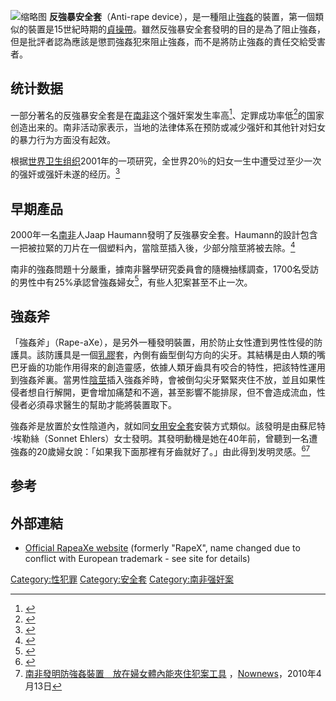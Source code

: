 {{refimprove|time=2017-04-30T09:39:51+00:00}}
{{强奸}}
[[File:ZA200702952.jpg|缩略图]]
'''反強暴安全套'''（Anti-rape device），是一種阻止[[強姦|強姦]]的裝置，第一個類似的裝置是15世紀時期的[[貞操帶|貞操帶]]。雖然反強暴安全套發明的目的是為了阻止強姦，但是批評者認為應該是懲罰強姦犯來阻止強姦，而不是將防止強姦的責任交給受害者。

==统计数据==
一部分著名的反強暴安全套是在[[南非|南非]]这个强奸案发生率高<ref>{{Cite web|url = https://theconversation.com/rape-in-south-africa-why-the-system-is-failing-women-54924|title = Rape in South Africa: why the system is failing women|last = |first = |date = February 18, 2016|website = The Conversation|publisher = |access-date = March 8, 2016|archive-date = 2018-10-14|archive-url = https://web.archive.org/web/20181014172817/http://theconversation.com/rape-in-south-africa-why-the-system-is-failing-women-54924|dead-url = no}}</ref>、定罪成功率低<ref>{{Cite journal|last = Langa-Mlambo|first = Lerato|date = July 22, 2012|title = Violence Against Women In South Africa|url = http://vaw.sagepub.com.libezp.lib.lsu.edu/content/18/5/580.full|journal = Obstetrics & Gynaecology Forum|access-date = March 14, 2016|archive-date = 2020-03-14|archive-url = https://web.archive.org/web/20200314010559/https://login.libezp.lib.lsu.edu/login?qurl=http%3A%2F%2Fvaw.sagepub.com%2Fcontent%2F18%2F5%2F580.full|dead-url = no}}</ref>的国家创造出来的。南非活动家表示，当地的法律体系在预防或减少强奸和其他针对妇女的暴力行为方面没有起效。

根据[[世界卫生组织|世界卫生组织]]2001年的一项研究，全世界20％的妇女一生中遭受过至少一次的强奸或强奸未遂的经历。<ref>{{Cite journal|last = Fayard|first = Nicole|date = April 1, 2011|title = Moi Quand On Dit Qu'une Femme Ment, Eh Bien, Elle Ment'1: The Administration Of Rape In Twenty-First Century France And England & Wales.|url = http://eds.a.ebscohost.com.libezp.lib.lsu.edu/eds/pdfviewer/pdfviewer?vid=33&sid=fce7d1ee-9f37-45b0-a015-3dd27a74b045%40sessionmgr4001&hid=4105|journal = French Politics, Culture & Society|access-date = March 14, 2016|archive-date = 2020-03-14|archive-url = https://web.archive.org/web/20200314010541/https://login.libezp.lib.lsu.edu/login?qurl=http%3A%2F%2Feds.a.ebscohost.com%2Feds%2Fpdfviewer%2Fpdfviewer%3Fvid%3D33&sid=fce7d1ee-9f37-45b0-a015-3dd27a74b045%40sessionmgr4001&hid=4105|dead-url = no}}</ref>

==早期產品==
2000年一名[[南非|南非]]人Jaap Haumann發明了反強暴安全套。Haumann的設計包含一把被拉緊的刀片在一個塑料內，當陰莖插入後，少部分陰莖將被去除。<ref>{{Cite news
| last = Steenkamp
| first = Willem
| title = 'Killer tampon' to give rapists the chop
| work = Independent Online
| accessdate = 2008-01-06
| date = 2000-12-22
| url = https://www.iol.co.za/news/57525
| archive-date = 2020-03-04
| archive-url = https://web.archive.org/web/20200304020933/https://www.iol.co.za/news/57525
| dead-url = no
}}</ref>

南非的強姦問題十分嚴重，據南非醫學研究委員會的隨機抽樣調查，1700名受訪的男性中有25%承認曾強姦婦女<ref>{{Cite web |url=http://www.singtao.com/archive/fullstory.asp?andor=or&year1=2009&month1=6&day1=22&year2=2009&month2=6&day2=22&category=all&id=20090622b06&keyword1=&keyword2= |title=《星島日報》南非醫委會調查揭25%人曾犯強姦 |accessdate=2009-07-15 |archive-date=2010-06-03 |archive-url=https://web.archive.org/web/20100603193031/http://www.singtao.com/archive/fullstory.asp?andor=or&year1=2009&month1=6&day1=22&year2=2009&month2=6&day2=22&category=all&id=20090622b06&keyword1=&keyword2= |dead-url=no }}</ref>，有些人犯案甚至不止一次。

==強姦斧==
「強姦斧」（Rape-aXe），是另外一種發明裝置，用於防止女性遭到男性性侵的防護具。該防護具是一個[[乳膠|乳膠]]套，內側有齒型倒勾方向的尖牙。其結構是由人類的嘴巴牙齒的功能作用得來的創造靈感，依據人類牙齒具有咬合的特性，把該特性運用到強姦斧裏。當男性[[陰莖|陰莖]]插入強姦斧時，會被倒勾尖牙緊緊夾住不放，並且如果性侵者想自行解開，更會增加痛楚和不適，甚至影響不能排尿，但不會造成流血，性侵者必須尋求醫生的幫助才能將裝置取下。

強姦斧是放置於女性陰道內，就如同[[女用安全套|女用安全套]]安裝方式類似。該發明是由蘇尼特·埃勒絲（Sonnet Ehlers）女士發明。其發明動機是她在40年前，曾聽到一名遭強姦的20歲婦女說：「如果我下面那裡有牙齒就好了。」由此得到发明灵感。<ref>{{Cite web |url=http://www.antirape.co.za/news.htm |title=What is the Difference between RapeX and Rape-aXe |accessdate=2010-04-13 |archive-date=2010-04-17 |archive-url=https://web.archive.org/web/20100417233207/http://www.antirape.co.za/news.htm |dead-url=yes }}</ref><ref>[http://www.nownews.com/2010/04/13/91-2590827.htm  南非發明防強姦裝置　放在婦女體內能夾住犯案工具] {{Wayback|url=http://www.nownews.com/2010/04/13/91-2590827.htm |date=20100415191626 }}，[[Nownews|Nownews]]，2010年4月13日</ref>

==参考==
{{reflist}}

==外部連結==
* [http://www.antirape.co.za Official RapeaXe website]{{Wayback|url=http://www.antirape.co.za/ |date=20100417234614 }} (formerly "RapeX", name changed due to conflict with European trademark - see site for details)

[[Category:性犯罪|Category:性犯罪]]
[[Category:安全套|Category:安全套]]
[[Category:南非强奸案|Category:南非强奸案]]